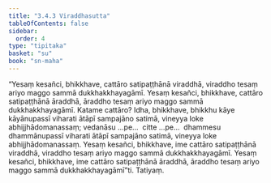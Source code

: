 ```yaml
---
title: "3.4.3 Viraddhasutta"
tableOfContents: false
sidebar:
  order: 4
type: "tipitaka"
basket: "su"
book: "sn-maha"
---
```



<DynamicBreadcrumb />

<Division number="399" book="sn-maha">

<Paragraph number="908" book="sn-maha">
“Yesaṃ kesañci, bhikkhave, cattāro satipaṭṭhānā viraddhā, viraddho tesaṃ ariyo maggo sammā dukkhakkhayagāmī. Yesaṃ kesañci, bhikkhave, cattāro satipaṭṭhānā āraddhā, āraddho tesaṃ ariyo maggo sammā dukkhakkhayagāmī.
</Paragraph>

<Paragraph number="909" book="sn-maha">
Katame cattāro? Idha, bhikkhave, bhikkhu kāye kāyānupassī viharati ātāpī sampajāno satimā, vineyya loke abhijjhādomanassaṃ; vedanāsu …pe…  citte …pe…  dhammesu dhammānupassī viharati ātāpī sampajāno satimā, vineyya loke abhijjhādomanassaṃ. Yesaṃ kesañci, bhikkhave, ime cattāro satipaṭṭhānā viraddhā, viraddho tesaṃ ariyo maggo sammā dukkhakkhayagāmī. Yesaṃ kesañci, bhikkhave, ime cattāro satipaṭṭhānā āraddhā, āraddho tesaṃ ariyo maggo sammā dukkhakkhayagāmī”ti.

</Paragraph>
</Division>

<Paragraph number="910" type="center" book="sn-maha">
Tatiyaṃ.
</Paragraph>